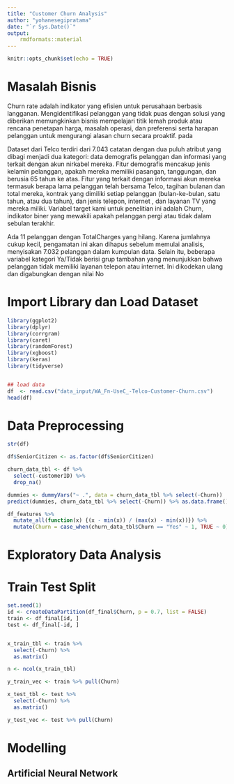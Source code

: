 ```yaml
---
title: "Customer Churn Analysis"
author: "yohanesegipratama"
date: "`r Sys.Date()`"
output: 
    rmdformats::material
---
```


```r
knitr::opts_chunk$set(echo = TRUE)
```

# Masalah Bisnis
Churn rate adalah indikator yang efisien untuk perusahaan berbasis langganan. Mengidentifikasi pelanggan yang tidak puas dengan solusi yang diberikan memungkinkan bisnis mempelajari titik lemah produk atau rencana penetapan harga, masalah operasi, dan preferensi serta harapan pelanggan untuk mengurangi alasan churn secara proaktif.
pada 

Dataset dari Telco terdiri dari 7.043 catatan dengan dua puluh atribut yang dibagi menjadi dua kategori: data demografis pelanggan dan informasi yang terkait dengan akun nirkabel mereka. Fitur demografis mencakup jenis kelamin pelanggan, apakah mereka memiliki pasangan, tanggungan, dan berusia 65 tahun ke atas. Fitur yang terkait dengan informasi akun mereka termasuk berapa lama pelanggan telah bersama Telco, tagihan bulanan dan total mereka, kontrak yang dimiliki setiap pelanggan (bulan-ke-bulan, satu tahun, atau dua tahun), dan jenis telepon, internet , dan layanan TV yang mereka miliki. Variabel target kami untuk penelitian ini adalah Churn, indikator biner yang mewakili apakah pelanggan pergi atau tidak dalam sebulan terakhir.

Ada 11 pelanggan dengan TotalCharges yang hilang. Karena jumlahnya cukup kecil, pengamatan ini akan dihapus sebelum memulai analisis, menyisakan 7.032 pelanggan dalam kumpulan data. Selain itu, beberapa variabel kategori Ya/Tidak berisi grup tambahan yang menunjukkan bahwa pelanggan tidak memiliki layanan telepon atau internet. Ini dikodekan ulang dan digabungkan dengan nilai No


# Import Library dan Load Dataset

```r
library(ggplot2)
library(dplyr)
library(corrgram)
library(caret)
library(randomForest)
library(xgboost)
library(keras)
library(tidyverse)


## load data
df  <- read.csv("data_input/WA_Fn-UseC_-Telco-Customer-Churn.csv")
head(df)
```


# Data Preprocessing

```r
str(df)
```


```r
df$SeniorCitizen <- as.factor(df$SeniorCitizen)
```
```r
churn_data_tbl <- df %>% 
  select(-customerID) %>%
  drop_na()
```

```r
dummies <- dummyVars("~ .", data = churn_data_tbl %>% select(-Churn))
predict(dummies, churn_data_tbl %>% select(-Churn)) %>% as.data.frame() -> df_features

```
```r
df_features %>% 
  mutate_all(function(x) {(x - min(x)) / (max(x) - min(x))}) %>% 
  mutate(Churn = case_when(churn_data_tbl$Churn == "Yes" ~ 1, TRUE ~ 0)) -> df_final

```


# Exploratory Data Analysis

# Train Test Split
```r
set.seed(1)
id <- createDataPartition(df_final$Churn, p = 0.7, list = FALSE)
train <- df_final[id, ]
test <- df_final[-id, ]


x_train_tbl <- train %>% 
  select(-Churn) %>% 
  as.matrix()

n <- ncol(x_train_tbl)

y_train_vec <- train %>% pull(Churn)

x_test_tbl <- test %>% 
  select(-Churn) %>% 
  as.matrix()

y_test_vec <- test %>% pull(Churn)
```

# Modelling
## Artificial Neural Network

